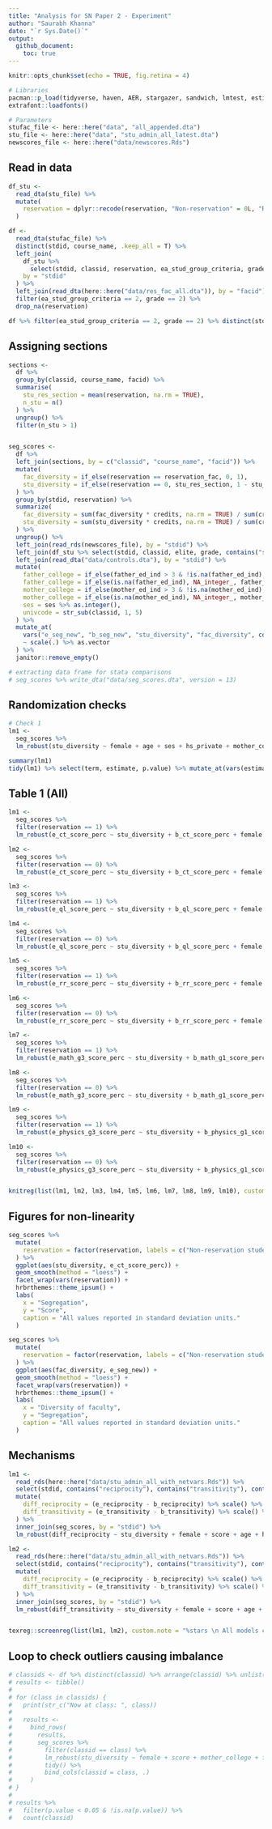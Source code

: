 ```yaml
---
title: "Analysis for SN Paper 2 - Experiment"
author: "Saurabh Khanna"
date: "`r Sys.Date()`"
output: 
  github_document:
    toc: true
---
```


```r
knitr::opts_chunk$set(echo = TRUE, fig.retina = 4)
```

```r
# Libraries
pacman::p_load(tidyverse, haven, AER, stargazer, sandwich, lmtest, estimatr, extrafont, texreg)
extrafont::loadfonts()

# Parameters
stufac_file <- here::here("data", "all_appended.dta")
stu_file <- here::here("data", "stu_admin_all_latest.dta")
newscores_file <- here::here("data/newscores.Rds")
```


## Read in data

```r
df_stu <- 
  read_dta(stu_file) %>%
  mutate(
    reservation = dplyr::recode(reservation, "Non-reservation" = 0L, "Reservation" = 1L, .default = NA_integer_)
  )

df <- 
  read_dta(stufac_file) %>%
  distinct(stdid, course_name, .keep_all = T) %>% 
  left_join(
    df_stu %>% 
      select(stdid, classid, reservation, ea_stud_group_criteria, grade),
    by = "stdid"
  ) %>% 
  left_join(read_dta(here::here("data/res_fac_all.dta")), by = "facid") %>% 
  filter(ea_stud_group_criteria == 2, grade == 2) %>% 
  drop_na(reservation)

df %>% filter(ea_stud_group_criteria == 2, grade == 2) %>% distinct(stdid)
```


## Assigning sections

```r
sections <-
  df %>%
  group_by(classid, course_name, facid) %>% 
  summarise(
    stu_res_section = mean(reservation, na.rm = TRUE),
    n_stu = n()
  ) %>%
  ungroup() %>% 
  filter(n_stu > 1)


seg_scores <-
  df %>% 
  left_join(sections, by = c("classid", "course_name", "facid")) %>% 
  mutate(
    fac_diversity = if_else(reservation == reservation_fac, 0, 1),
    stu_diversity = if_else(reservation == 0, stu_res_section, 1 - stu_res_section)
  ) %>%
  group_by(stdid, reservation) %>% 
  summarize(
    fac_diversity = sum(fac_diversity * credits, na.rm = TRUE) / sum(credits, na.rm = TRUE),
    stu_diversity = sum(stu_diversity * credits, na.rm = TRUE) / sum(credits, na.rm = TRUE)
  ) %>%
  ungroup() %>% 
  left_join(read_rds(newscores_file), by = "stdid") %>%
  left_join(df_stu %>% select(stdid, classid, elite, grade, contains("score_perc")), by = "stdid") %>% 
  left_join(read_dta("data/controls.dta"), by = "stdid") %>% 
  mutate(
    father_college = if_else(father_ed_ind > 3 & !is.na(father_ed_ind), 1L, 0L),
    father_college = if_else(is.na(father_ed_ind), NA_integer_, father_college),
    mother_college = if_else(mother_ed_ind > 3 & !is.na(mother_ed_ind), 1L, 0L),
    mother_college = if_else(is.na(mother_ed_ind), NA_integer_, mother_college),
    ses = ses %>% as.integer(),
    univcode = str_sub(classid, 1, 5)
  ) %>% 
  mutate_at(
    vars("e_seg_new", "b_seg_new", "stu_diversity", "fac_diversity", contains("score_perc")),
    ~ scale(.) %>% as.vector
  ) %>% 
  janitor::remove_empty()
```


```r
# extracting data frame for stata comparisons
# seg_scores %>% write_dta("data/seg_scores.dta", version = 13)
```


## Randomization checks

```r
# Check 1
lm1 <-
  seg_scores %>% 
  lm_robust(stu_diversity ~ female + age + ses + hs_private + mother_college + father_college, data = ., fixed_effects = ~ classid, clusters = classid, se_type = "stata")

summary(lm1)
tidy(lm1) %>% select(term, estimate, p.value) %>% mutate_at(vars(estimate, p.value), ~ round(., digits = 2))
```



## Table 1 (All)

```r
lm1 <-
  seg_scores %>%
  filter(reservation == 1) %>% 
  lm_robust(e_ct_score_perc ~ stu_diversity + b_ct_score_perc + female + age + ses + hs_private + mother_college + father_college, data = ., fixed_effects = ~ classid, se_type = "stata")

lm2 <-
  seg_scores %>%
  filter(reservation == 0) %>% 
  lm_robust(e_ct_score_perc ~ stu_diversity + b_ct_score_perc + female + age + ses + hs_private + mother_college + father_college, data = ., fixed_effects = ~ classid, se_type = "stata")

lm3 <-
  seg_scores %>%
  filter(reservation == 1) %>% 
  lm_robust(e_ql_score_perc ~ stu_diversity + b_ql_score_perc + female + age + ses + hs_private + mother_college + father_college, data = ., fixed_effects = ~ classid, se_type = "stata")

lm4 <-
  seg_scores %>%
  filter(reservation == 0) %>% 
  lm_robust(e_ql_score_perc ~ stu_diversity + b_ql_score_perc + female + age + ses + hs_private + mother_college + father_college, data = ., fixed_effects = ~ classid, se_type = "stata")

lm5 <-
  seg_scores %>%
  filter(reservation == 1) %>% 
  lm_robust(e_rr_score_perc ~ stu_diversity + b_rr_score_perc + female + age + ses + hs_private + mother_college + father_college, data = ., fixed_effects = ~ classid, se_type = "stata")

lm6 <-
  seg_scores %>%
  filter(reservation == 0) %>% 
  lm_robust(e_rr_score_perc ~ stu_diversity + b_rr_score_perc + female + age + ses + hs_private + mother_college + father_college, data = ., fixed_effects = ~ classid, se_type = "stata")

lm7 <-
  seg_scores %>%
  filter(reservation == 1) %>% 
  lm_robust(e_math_g3_score_perc ~ stu_diversity + b_math_g1_score_perc + female + age + ses + hs_private + mother_college + father_college, data = ., fixed_effects = ~ classid, se_type = "stata")

lm8 <-
  seg_scores %>%
  filter(reservation == 0) %>% 
  lm_robust(e_math_g3_score_perc ~ stu_diversity + b_math_g1_score_perc + female + age + ses + hs_private + mother_college + father_college, data = ., fixed_effects = ~ classid, se_type = "stata")

lm9 <-
  seg_scores %>%
  filter(reservation == 1) %>% 
  lm_robust(e_physics_g3_score_perc ~ stu_diversity + b_physics_g1_score_perc + female + age + ses + hs_private + mother_college + father_college, data = ., fixed_effects = ~ classid, se_type = "stata")

lm10 <-
  seg_scores %>%
  filter(reservation == 0) %>% 
  lm_robust(e_physics_g3_score_perc ~ stu_diversity + b_physics_g1_score_perc + female + age + ses + hs_private + mother_college + father_college, data = ., fixed_effects = ~ classid, se_type = "stata")


knitreg(list(lm1, lm2, lm3, lm4, lm5, lm6, lm7, lm8, lm9, lm10), custom.note = "%stars \n All models control for department fixed effects. \n Standard errors clustered at department level.", stars = c(0.01, 0.05, 0.1), include.ci = FALSE, custom.model.names = c("CT-Res", "CT-NRes", "QL-Res", "QL-NRes", "RR-Res", "RR-NRes", "Math-Res", "Math-NRes", "Physics-Res", "Physics-NRes"))
```

## Figures for non-linearity

```r
seg_scores %>% 
  mutate(
    reservation = factor(reservation, labels = c("Non-reservation students", "Reservation students"))
  ) %>%
  ggplot(aes(stu_diversity, e_ct_score_perc)) +
  geom_smooth(method = "loess") +
  facet_wrap(vars(reservation)) +
  hrbrthemes::theme_ipsum() +
  labs(
    x = "Segregation",
    y = "Score",
    caption = "All values reported in standard deviation units."
  )

seg_scores %>% 
  mutate(
    reservation = factor(reservation, labels = c("Non-reservation students", "Reservation students"))
  ) %>%
  ggplot(aes(fac_diversity, e_seg_new)) +
  geom_smooth(method = "loess") +
  facet_wrap(vars(reservation)) +
  hrbrthemes::theme_ipsum() +
  labs(
    x = "Diversity of faculty",
    y = "Segregation",
    caption = "All values reported in standard deviation units."
  )
```



## Mechanisms

```r
lm1 <-
  read_rds(here::here("data/stu_admin_all_with_netvars.Rds")) %>% 
  select(stdid, contains("reciprocity"), contains("transitivity"), contains("homophily")) %>% 
  mutate(
    diff_reciprocity = (e_reciprocity - b_reciprocity) %>% scale() %>% as.vector(),
    diff_transitivity = (e_transitivity - b_transitivity) %>% scale() %>% as.vector()
  ) %>%
  inner_join(seg_scores, by = "stdid") %>% 
  lm_robust(diff_reciprocity ~ stu_diversity + female + score + age + hs_private + ses + father_college + b_seg_new, data = ., clusters = classid, se_type = "stata")

lm2 <-
  read_rds(here::here("data/stu_admin_all_with_netvars.Rds")) %>% 
  select(stdid, contains("reciprocity"), contains("transitivity"), contains("homophily")) %>% 
  mutate(
    diff_reciprocity = (e_reciprocity - b_reciprocity) %>% scale() %>% as.vector(),
    diff_transitivity = (e_transitivity - b_transitivity) %>% scale() %>% as.vector()
  ) %>%
  inner_join(seg_scores, by = "stdid") %>% 
  lm_robust(diff_transitivity ~ stu_diversity + female + score + age + hs_private + ses + father_college + b_seg_new, data = ., clusters = classid, se_type = "stata")


texreg::screenreg(list(lm1, lm2), custom.note = "%stars \n All models control for department-year fixed effects.", omit.coef = "(female)|(score)|(ther)|(area)|(ses)|(hstype)|(age)|(official)|(school)|(seg)", stars = c(0.01, 0.05, 0.1), include.ci = FALSE)

```



## Loop to check outliers causing imbalance

```r
# classids <- df %>% distinct(classid) %>% arrange(classid) %>% unlist()
# results <- tibble()
# 
# for (class in classids) {
#   print(str_c("Now at class: ", class))
#   
#   results <-
#     bind_rows(
#       results,
#       seg_scores %>% 
#         filter(classid == class) %>% 
#         lm_robust(stu_diversity ~ female + score + mother_college + father_college + school_years_english, data = ., fixed_effects = ~ classid_new) %>%
#         tidy() %>% 
#         bind_cols(classid = class, .)
#     )
# }
# 
# results %>%
#   filter(p.value < 0.05 & !is.na(p.value)) %>% 
#   count(classid)
```

